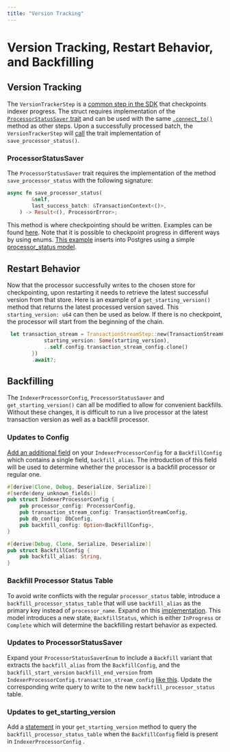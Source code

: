 ```yaml
---
title: "Version Tracking"
---
```


# Version Tracking, Restart Behavior, and Backfilling

## Version Tracking
The `VersionTrackerStep` is a [common step in the SDK](https://github.com/aptos-labs/aptos-indexer-processor-sdk/blob/main/aptos-indexer-processors-sdk/sdk/src/common_steps/version_tracker_step.rs#L29C12-L29C30) that checkpoints indexer progress. The struct requires implementation of the [`ProcessorStatusSaver` trait](https://github.com/aptos-labs/aptos-indexer-processor-sdk/blob/main/aptos-indexer-processors-sdk/sdk/src/common_steps/version_tracker_step.rs#L16) and can be used with the same [`.connect_to()`](https://github.com/aptos-labs/aptos-indexer-processors/blob/main/rust/sdk-processor/src/processors/events_processor.rs#L117) method as other steps.  Upon a successfully processed batch, the `VersionTrackerStep` will [call](https://github.com/aptos-labs/aptos-indexer-processor-sdk/blob/main/aptos-indexer-processors-sdk/sdk/src/common_steps/version_tracker_step.rs#L57) the trait implementation of `save_processor_status()`.

### ProcessorStatusSaver
The `ProcessorStatusSaver` trait requires the implementation of the method `save_processor_status` with the following signature:

```rust
async fn save_processor_status(
        &self,
        last_success_batch: &TransactionContext<()>,
    ) -> Result<(), ProcessorError>;
```
This method is where checkpointing should be written. Examples can be found [here](https://github.com/aptos-labs/aptos-indexer-processors/blob/main/rust/sdk-processor/src/steps/common/processor_status_saver.rs#L23). Note that it is possible to checkpoint progress in different ways by using enums. [This example](https://github.com/aptos-labs/aptos-indexer-processors/blob/main/rust/sdk-processor/src/steps/common/processor_status_saver.rs#L131) inserts into Postgres using a simple [processor_status model](https://github.com/aptos-labs/aptos-indexer-processors/blob/main/rust/processor/src/db/postgres/models/processor_status.rs). 


## Restart Behavior 
Now that the processor successfully writes to the chosen store for checkpointing, upon restarting it needs to retrieve the latest successful version from that store. Here is an example of a `get_starting_version()` method that returns the latest processed version saved. This `starting_version: u64` can then be used as below. If there is no checkpoint, the processor will start from the beginning of the chain.

```rust
 let transaction_stream = TransactionStreamStep::new(TransactionStreamConfig {
            starting_version: Some(starting_version),
            ..self.config.transaction_stream_config.clone()
        })
        .await?;
```


## Backfilling
The `IndexerProcessorConfig`, `ProcessorStatusSaver` and `get_starting_version()` can all be modified to allow for convenient backfills. Without these changes, it is difficult to run a live processor at the latest transaction version as well as a backfill processor. 

### Updates to Config
[Add an additional field](https://github.com/aptos-labs/aptos-indexer-processors/blob/main/rust/sdk-processor/src/config/indexer_processor_config.rs#L44) on your `IndexerProcessorConfig` for a `BackfillConfig` which contains a single field, `backfill_alias`. The introduction of this field will be used to determine whether the processor is a backfill processor or regular one.

```rust
#[derive(Clone, Debug, Deserialize, Serialize)]
#[serde(deny_unknown_fields)]
pub struct IndexerProcessorConfig {
    pub processor_config: ProcessorConfig,
    pub transaction_stream_config: TransactionStreamConfig,
    pub db_config: DbConfig,
    pub backfill_config: Option<BackfillConfig>,
}

#[derive(Debug, Clone, Serialize, Deserialize)]
pub struct BackfillConfig {
    pub backfill_alias: String,
}
```

### Backfill Processor Status Table
To avoid write conflicts with the regular `processor_status` table, introduce a `backfill_processor_status_table` that will use `backfill_alias` as the primary key instead of `processor_name`. Expand on this [implementation](https://github.com/aptos-labs/aptos-indexer-processors/blob/main/rust/sdk-processor/src/db/common/models/backfill_processor_status.rs). This model introduces a new state, `BackfillStatus`, which is either `InProgress` or `Complete` which will determine the backfilling restart behavior as expected.

### Updates to ProcessorStatusSaver
Expand your `ProcessorStatusSaverEnum` to include a `Backfill` variant that extracts the `backfill_alias` from the `BackfillConfig`, and the `backfill_start_version` `backfill_end_version` from `IndexerProcessorConfig.transaction_stream_config` [like this](https://github.com/aptos-labs/aptos-indexer-processors/blob/main/rust/sdk-processor/src/steps/common/processor_status_saver.rs#L27). Update the corresponding write query to write to the new `backfill_processor_status` table.

### Updates to get_starting_version
Add a [statement](https://github.com/aptos-labs/aptos-indexer-processors/blob/main/rust/sdk-processor/src/utils/starting_version.rs#L143) in your `get_starting_version` method to query the `backfill_processor_status_table` when the `BackfillConfig` field is present in `IndexerProcessorConfig` .

